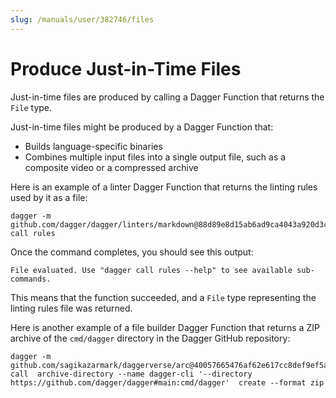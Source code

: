 ```yaml
---
slug: /manuals/user/382746/files
---
```


# Produce Just-in-Time Files

Just-in-time files are produced by calling a Dagger Function that returns the `File` type.

Just-in-time files might be produced by a Dagger Function that:

- Builds language-specific binaries
- Combines multiple input files into a single output file, such as a composite video or a compressed archive

Here is an example of a linter Dagger Function that returns the linting rules used by it as a file:

```shell
dagger -m github.com/dagger/dagger/linters/markdown@88d89e8d15ab6ad9ca4043a920d3cd735a6405fd call rules
```

Once the command completes, you should see this output:

```shell
File evaluated. Use "dagger call rules --help" to see available sub-commands.
```

This means that the function succeeded, and a `File` type representing the linting rules file was returned.

Here is another example of a file builder Dagger Function that returns a ZIP archive of the `cmd/dagger` directory in the Dagger GitHub repository:

```shell
dagger -m github.com/sagikazarmark/daggerverse/arc@40057665476af62e617cc8def9ef5a87735264a9 call  archive-directory --name dagger-cli '--directory https://github.com/dagger/dagger#main:cmd/dagger'  create --format zip
```
